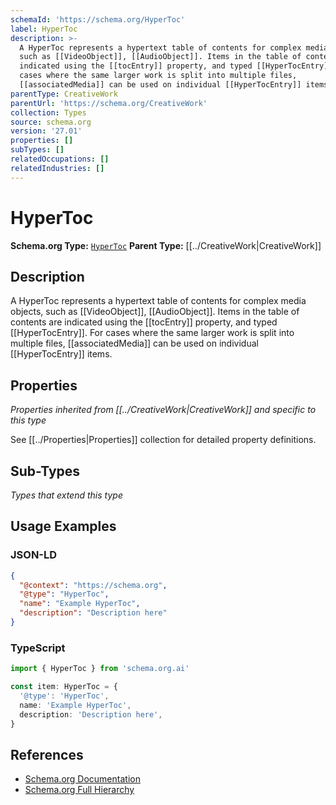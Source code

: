 ```yaml
---
schemaId: 'https://schema.org/HyperToc'
label: HyperToc
description: >-
  A HyperToc represents a hypertext table of contents for complex media objects,
  such as [[VideoObject]], [[AudioObject]]. Items in the table of contents are
  indicated using the [[tocEntry]] property, and typed [[HyperTocEntry]]. For
  cases where the same larger work is split into multiple files,
  [[associatedMedia]] can be used on individual [[HyperTocEntry]] items.
parentType: CreativeWork
parentUrl: 'https://schema.org/CreativeWork'
collection: Types
source: schema.org
version: '27.01'
properties: []
subTypes: []
relatedOccupations: []
relatedIndustries: []
---
```

# HyperToc

**Schema.org Type:** [`HyperToc`](https://schema.org/HyperToc)
**Parent Type:** [[../CreativeWork|CreativeWork]]

## Description

A HyperToc represents a hypertext table of contents for complex media objects, such as [[VideoObject]], [[AudioObject]]. Items in the table of contents are indicated using the [[tocEntry]] property, and typed [[HyperTocEntry]]. For cases where the same larger work is split into multiple files, [[associatedMedia]] can be used on individual [[HyperTocEntry]] items.

## Properties

*Properties inherited from [[../CreativeWork|CreativeWork]] and specific to this type*

See [[../Properties|Properties]] collection for detailed property definitions.

## Sub-Types

*Types that extend this type*

## Usage Examples

### JSON-LD

```json
{
  "@context": "https://schema.org",
  "@type": "HyperToc",
  "name": "Example HyperToc",
  "description": "Description here"
}
```

### TypeScript

```typescript
import { HyperToc } from 'schema.org.ai'

const item: HyperToc = {
  '@type': 'HyperToc',
  name: 'Example HyperToc',
  description: 'Description here',
}
```

## References

- [Schema.org Documentation](https://schema.org/HyperToc)
- [Schema.org Full Hierarchy](https://schema.org/docs/full.html)
